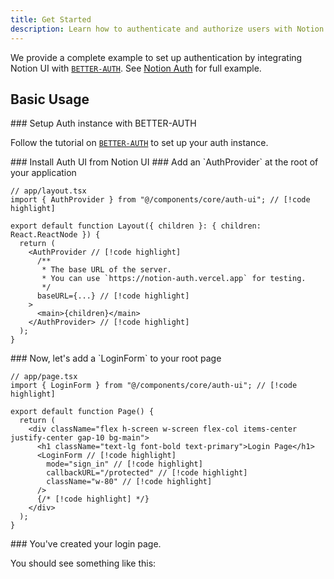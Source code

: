 ```yaml
---
title: Get Started
description: Learn how to authenticate and authorize users with Notion UI.
---
```


We provide a complete example to set up authentication by integrating Notion UI with [`BETTER-AUTH`](https://www.better-auth.com/).
See [Notion Auth](https://notion-auth.vercel.app/) for full example.

## Basic Usage

<Steps>
<Step>
### Setup Auth instance with BETTER-AUTH

Follow the tutorial on [`BETTER-AUTH`](https://www.better-auth.com/docs/installation) to set up your auth instance.

</Step>
<Step>
### Install Auth UI from Notion UI

<Installation packages="@notion-kit/auth-ui" registryName="auth-ui" />

</Step>
<Step>
### Add an `AuthProvider` at the root of your application

```tsx
// app/layout.tsx
import { AuthProvider } from "@/components/core/auth-ui"; // [!code highlight]

export default function Layout({ children }: { children: React.ReactNode }) {
  return (
    <AuthProvider // [!code highlight]
      /**
       * The base URL of the server.
       * You can use `https://notion-auth.vercel.app` for testing.
       */
      baseURL={...} // [!code highlight]
    >
      <main>{children}</main>
    </AuthProvider> // [!code highlight]
  );
}
```

</Step>
<Step>
### Now, let's add a `LoginForm` to your root page

```tsx
// app/page.tsx
import { LoginForm } from "@/components/core/auth-ui"; // [!code highlight]

export default function Page() {
  return (
    <div className="flex h-screen w-screen flex-col items-center justify-center gap-10 bg-main">
      <h1 className="text-lg font-bold text-primary">Login Page</h1>
      <LoginForm // [!code highlight]
        mode="sign_in" // [!code highlight]
        callbackURL="/protected" // [!code highlight]
        className="w-80" // [!code highlight]
      />
      {/* [!code highlight] */}
    </div>
  );
}
```

</Step>
    <Step>
### You've created your login page.

You should see something like this:

<ComponentPreview
  name="login-form/auth"
  hideCode
  className="h-110 scale-50 p-0"
/>

</Step>
</Steps>
